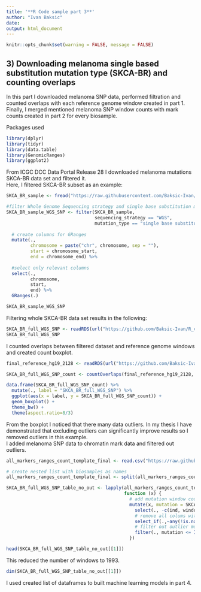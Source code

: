 ---
title: '**R Code sample part 3**'
author: "Ivan Baksic"
date:
output: html_document
---

```{r setup, include=FALSE}
knitr::opts_chunk$set(warning = FALSE, message = FALSE)
```

## 3) Downloading melanoma single based substitution mutation type (SKCA-BR) and counting overlaps

In this part I downloaded melanoma SNP data, performed filtration and counted overlaps with each reference genome window created in part 1. Finally, I merged mentioned melanoma SNP window counts with mark counts created in part 2 for every biosample.

Packages used
```{r}
library(dplyr)
library(tidyr)
library(data.table)
library(GenomicRanges)
library(ggplot2)
```

From ICGC DCC Data Portal Release 28 I downloaded melanoma mutations SKCA-BR data set and filtered it.  
Here, I filtered SKCA-BR subset as an example:
```{r}
SKCA_BR_sample <- fread("https://raw.githubusercontent.com/Baksic-Ivan/R_code_sample-Cancer_Cell-of-Origin_Determination/main/simple_somatic_mutation.open.SKCA-BR_sample.csv")

#filter Whole Genome Sequencing strategy and single base substitution mutation type
SKCA_BR_sample_WGS_SNP <- filter(SKCA_BR_sample,
                                 sequencing_strategy == "WGS",
                                 mutation_type == "single base substitution") %>%
  
  # create columns for GRanges
  mutate(.,
         chromosome = paste("chr", chromosome, sep = ""), 
         start = chromosome_start, 
         end = chromosome_end) %>%
  
  #select only relevant columns
  select(.,
         chromosome, 
         start, 
         end) %>%
  GRanges(.)

SKCA_BR_sample_WGS_SNP

```

Filtering whole SKCA-BR data set results in the following:
```{r}
SKCA_BR_full_WGS_SNP <- readRDS(url("https://github.com/Baksic-Ivan/R_code_sample-Cancer_Cell-of-Origin_Determination/raw/main/SKCA_BR_full_WGS_SNP_no_mcols.RDS"))
SKCA_BR_full_WGS_SNP
```
I counted overlaps between filtered dataset and reference genome windows and created count boxplot.
```{r}
final_reference_hg19_2128 <- readRDS(url("https://github.com/Baksic-Ivan/R_code_sample-Cancer_Cell-of-Origin_Determination/raw/main/final_reference_hg19_2128.RDS"))

SKCA_BR_full_WGS_SNP_count <- countOverlaps(final_reference_hg19_2128, SKCA_BR_full_WGS_SNP)

data.frame(SKCA_BR_full_WGS_SNP_count) %>%
  mutate(., label = "SKCA_BR_full_WGS_SNP") %>%
  ggplot(aes(x = label, y = SKCA_BR_full_WGS_SNP_count)) +
  geom_boxplot() +
  theme_bw() +
  theme(aspect.ratio=8/3)
```

From the boxplot I noticed that there many data outliers. In my thesis I have demonstrated that excluding outliers can significantly improve results so I removed outliers in this example.  
I added melanoma SNP data to chromatin mark data and filtered out outliers.
```{r}
all_markers_ranges_count_template_final <- read.csv("https://raw.githubusercontent.com/Baksic-Ivan/R_code_sample-Cancer_Cell-of-Origin_Determination/main/all_markers_ranges_count_template_final.csv")

# create nested list with biosamples as names
all_markers_ranges_count_template_final <- split(all_markers_ranges_count_template_final, all_markers_ranges_count_template_final$ind)

SKCA_BR_full_WGS_SNP_table_no_out <- lapply(all_markers_ranges_count_template_final,
                                            function (x) {
                                              # add mutation window counts
                                              mutate(x, mutation = SKCA_BR_full_WGS_SNP_count) %>%
                                                select(., -c(ind, window_id)) %>%
                                                # remove all colums with NA
                                                select_if(.,~any(!is.na(.))) %>%
                                                # filter out outlier mutation count observations
                                                filter(., mutation <= IQR(SKCA_BR_full_WGS_SNP_count)*1.5 + quantile(SKCA_BR_full_WGS_SNP_count, 0.75))
                                              })

head(SKCA_BR_full_WGS_SNP_table_no_out[[1]])
```
This reduced the number of windows to 1993.
```{r}
dim(SKCA_BR_full_WGS_SNP_table_no_out[[1]])
```


I used created list of dataframes to built machine learning models in part 4.
